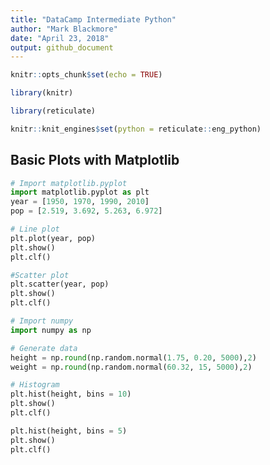 ```yaml
---
title: "DataCamp Intermediate Python"
author: "Mark Blackmore"
date: "April 23, 2018"
output: github_document
---
```


```r
knitr::opts_chunk$set(echo = TRUE)

library(knitr)

library(reticulate)

knitr::knit_engines$set(python = reticulate::eng_python)

```

## Basic Plots with Matplotlib

```python
# Import matplotlib.pyplot
import matplotlib.pyplot as plt
year = [1950, 1970, 1990, 2010]
pop = [2.519, 3.692, 5.263, 6.972]

# Line plot
plt.plot(year, pop)
plt.show()
plt.clf()

#Scatter plot
plt.scatter(year, pop)
plt.show()
plt.clf()

# Import numpy
import numpy as np

# Generate data
height = np.round(np.random.normal(1.75, 0.20, 5000),2)
weight = np.round(np.random.normal(60.32, 15, 5000),2)

# Histogram
plt.hist(height, bins = 10)
plt.show()
plt.clf()

plt.hist(height, bins = 5)
plt.show()
plt.clf()



```
